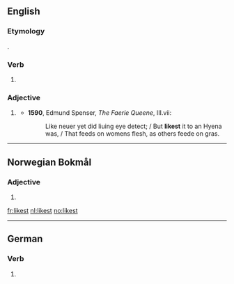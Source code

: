 ==English==

===Etymology===
{{suffix|like|est|lang=en}}.

===Verb===
{{head|en|verb form}}

# {{en-archaic second-person singular of|like|lang=en}}

===Adjective===
{{head|en|adjective superlative form}}

# {{context|archaic|lang=en}} {{en-superlative of|like}}
#* '''1590''', Edmund Spenser, ''The Faerie Queene'', III.vii:
#*: Like neuer yet did liuing eye detect; / But '''likest''' it to an Hyena was, / That feeds on womens flesh, as others feede on gras.

----
==Norwegian Bokmål==

===Adjective===
{{head|nb|adjective superlative form}}

# {{form of|indefinite superlative|lik|lang=nb}}

[[fr:likest]]
[[nl:likest]]
[[no:likest]]

----
==German==

===Verb===
{{head|de|verb form}}

# {{de-verb form of|liken|2|s|k1}}
{{rfc-auto}}